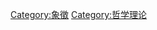 {{Commons category|Symbolism}}
{{Catmore}}

[[Category:象徵|Category:象徵]]
[[Category:哲学理论|Category:哲学理论]]